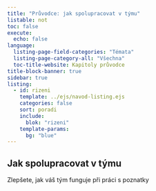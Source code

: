 ```yaml
---
title: "Průvodce: jak spolupracovat v týmu"
listable: not
toc: false
execute:
  echo: false
language: 
  listing-page-field-categories: "Témata"
  listing-page-category-all: "Všechna"
  toc-title-website: Kapitoly průvodce
title-block-banner: true
sidebar: true
listing:
  - id: rizeni
    template: ../ejs/navod-listing.ejs
    categories: false
    sort: poradi
    include: 
      blok: "rizeni"
    template-params:
      bg: "blue"
---
```




## Jak spolupracovat v týmu

Zlepšete, jak váš tým funguje při práci s poznatky

<br />

::: {#rizeni}
:::


